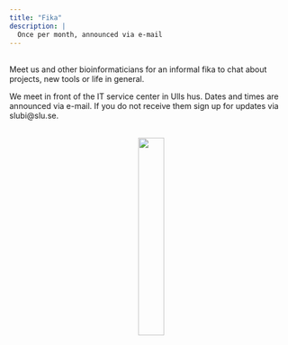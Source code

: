 ```yaml
---
title: "Fika"
description: |
  Once per month, announced via e-mail
---
```


<br>
Meet us and other bioinformaticians for an informal fika to chat about projects, new tools or life in general. 

We meet in front of the IT service center in Ulls hus. Dates and times are announced via e-mail. If you do not receive them sign up for updates via slubi@slu.se. 

<br>
<center>
![](images/slubi-cup.svg){#id .class width=30%}
</center>